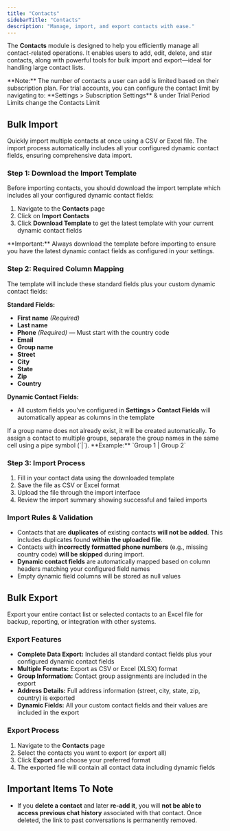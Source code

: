 ```yaml
---
title: "Contacts"
sidebarTitle: "Contacts"
description: "Manage, import, and export contacts with ease."
---
```


The **Contacts** module is designed to help you efficiently manage all contact-related operations. It enables users to add, edit, delete, and star contacts, along with powerful tools for bulk import and export—ideal for handling large contact lists.

<Warning>
**Note:** The number of contacts a user can add is limited based on their subscription plan.  
For trial accounts, you can configure the contact limit by navigating to:  
**Settings > Subscription Settings** & under Trial Period Limits change the Contacts Limit
</Warning>

## Bulk Import
Quickly import multiple contacts at once using a CSV or Excel file. The import process automatically includes all your configured dynamic contact fields, ensuring comprehensive data import.

### Step 1: Download the Import Template
Before importing contacts, you should download the import template which includes all your configured dynamic contact fields:

1. Navigate to the **Contacts** page
2. Click on **Import Contacts**
3. Click **Download Template** to get the latest template with your current dynamic contact fields

<Info>
**Important:** Always download the template before importing to ensure you have the latest dynamic contact fields as configured in your settings.
</Info>

### Step 2: Required Column Mapping
The template will include these standard fields plus your custom dynamic contact fields:

**Standard Fields:**
- **First name** *(Required)*
- **Last name**
- **Phone** *(Required)* — Must start with the country code  
- **Email**
- **Group name**
- **Street**
- **City**
- **State**
- **Zip**
- **Country**

**Dynamic Contact Fields:**
- All custom fields you've configured in **Settings > Contact Fields** will automatically appear as columns in the template

<Info>
If a group name does not already exist, it will be created automatically.  
To assign a contact to multiple groups, separate the group names in the same cell using a pipe symbol (`|`).  
**Example:** `Group 1 | Group 2`
</Info>

### Step 3: Import Process
1. Fill in your contact data using the downloaded template
2. Save the file as CSV or Excel format
3. Upload the file through the import interface
4. Review the import summary showing successful and failed imports

### Import Rules & Validation

- Contacts that are **duplicates** of existing contacts **will not be added**. This includes duplicates found **within the uploaded file**.  
- Contacts with **incorrectly formatted phone numbers** (e.g., missing country code) **will be skipped** during import.
- **Dynamic contact fields** are automatically mapped based on column headers matching your configured field names
- Empty dynamic field columns will be stored as null values

## Bulk Export
Export your entire contact list or selected contacts to an Excel file for backup, reporting, or integration with other systems.

### Export Features
- **Complete Data Export:** Includes all standard contact fields plus your configured dynamic contact fields
- **Multiple Formats:** Export as CSV or Excel (XLSX) format
- **Group Information:** Contact group assignments are included in the export
- **Address Details:** Full address information (street, city, state, zip, country) is exported
- **Dynamic Fields:** All your custom contact fields and their values are included in the export

### Export Process
1. Navigate to the **Contacts** page
2. Select the contacts you want to export (or export all)
3. Click **Export** and choose your preferred format
4. The exported file will contain all contact data including dynamic fields

## Important Items To Note

- If you **delete a contact** and later **re-add it**, you will **not be able to access previous chat history** associated with that contact. Once deleted, the link to past conversations is permanently removed.

